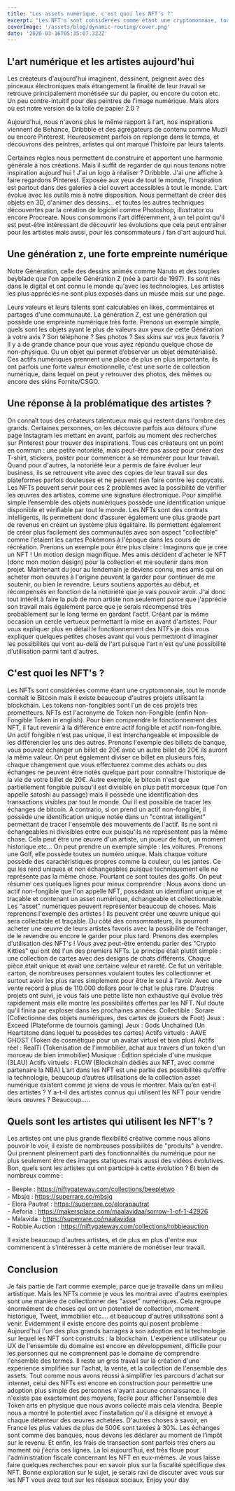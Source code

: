 ```yaml
---
title: "Les assets numérique, c'est quoi les NFT's ?"
excerpt: "Les NFT's sont considérées comme étant une cryptomonnaie, tout le monde connaît le Bitcoin mais il existe beaucoup d'autres projets utilisant la blockchain. Les tokens nonfongibles est l'un de ces projets très prometteurs. NFT's est l'acronyme de Token non-Fongible (enfin Non-Fongible Token in english)."
coverImage: '/assets/blog/dynamic-routing/cover.png'
date: '2020-03-16T05:35:07.322Z'
---
```


## L'art numérique et les artistes aujourd'hui

Les créateurs d'aujourd'hui imaginent, dessinent, peignent avec des pinceaux électroniques mais étrangement la finalité de leur travail se retrouve principalement monétisée sur du papier, ou encore du coton etc. Un peu contre-intuitif pour des peintres de l'image numérique. Mais alors où est notre version de la toile de papier 2.0 ?

Aujourd'hui, nous n'avons plus le même rapport à l'art, nos inspirations viennent de Behance, Dribbble et des agrégateurs de contenu comme Muzli ou encore Pinterest. Heureusement parfois on replonge dans le temps, et découvrons des peintres, artistes qui ont marqué l'histoire par leurs talents.

Certaines règles nous permettent de construire et apportent une harmonie générale à nos créations. Mais il suffit de regarder de qui nous tenons notre inspiration aujourd'hui ! J'ai un logo à réaliser ? Dribbble.
J'ai une affiche à faire regardons Pinterest. Exposée aux yeux de tout le monde, l'inspiration est partout dans des galeries à ciel ouvert accessibles à tout le monde.
L'art évolue avec les outils mis à notre disposition. Nous permettant de créer des objets en 3D, d'animer des dessins... et toutes les autres techniques découvertes par la création de logiciel comme Photoshop, illustrator ou encore Procreate.
Nous consommons l'art différemment, à un tel point qu'il est peut-être intéressant de découvrir les évolutions que cela peut entraîner pour les artistes mais aussi, pour les consommateurs / fan d'art aujourd’hui.

## Une génération z, une forte empreinte numérique

Notre Génération, celle des dessins animés comme Naruto et des toupies beyblade que l'on appelle Génération Z (née à partir de 1997).
Ils sont nés dans le digital et ont connu le monde qu'avec les technologies. Les artistes les plus appréciés ne sont plus exposés dans un musée mais sur une page.

Leurs valeurs et leurs talents sont calculables en likes, commentaires et partages d'une communauté.
La génération Z, est une génération qui possède une empreinte numérique très forte.
Prenons un exemple simple, quels sont les objets ayant le plus de valeurs aux yeux de cette Génération à votre avis ? Son téléphone ? Ses photos ? Ses skins sur vos jeux favoris ? Il y a de grande chance pour que vous ayez répondu quelque chose de non-physique.
Ou un objet qui permet d’observer un objet dématérialisé.
Ces actifs numériques prennent une place de plus en plus importante, ils ont parfois une forte valeur émotionnelle, c'est une sorte de collection numérique, dans lequel on peut y retrouver des photos, des mêmes ou encore des skins Fornite/CSGO.

## Une réponse à la problématique des artistes ?

On connaît tous des créateurs talentueux mais qui restent dans l'ombre des grands. Certaines personnes, on les découvre parfois aux détours d'une page Instagram les mettant en avant, parfois au moment des recherches sur Pinterest pour trouver des inspirations.
Tous ces créateurs ont un point en commun : une petite notoriété, mais peut-être pas assez pour créer des T-shirt, stickers, poster pour commencer à se rémunérer pour leur travail. Quand pour d'autres, la notoriété leur a permis de faire évoluer leur business, ils se retrouvent vite avec des copies de leur travail sur des plateformes parfois douteuses et ne peuvent rien faire contre les copycats.
Les NFTs peuvent servir pour ces 2 problèmes avec la possibilité de vérifier les œuvres des artistes, comme une signature électronique. Pour simplifié simple l’ensemble des objets numériques possède une identification unique disponible et vérifiable par tout le monde.
Les NFTs sont des contrats intelligents, ils permettent donc d’assurer également une plus grande part de revenus en créant un système plus égalitaire. Ils permettent également de créer plus facilement des communautés avec son aspect "collectible" comme l'étaient les cartes Pokémons à l'époque dans les cours de récréation.
Prenons un exemple pour être plus claire : Imaginons que je crée un NFT ! Un motion design magnifique. Mes amis décident d'acheter le NFT (donc mon motion design) pour la collection et me soutenir dans mon projet. Maintenant du jour au lendemain je deviens connu, mes amis qui on acheter mon oeuvres à l'origine peuvent la garder pour continuer de me soutenir, ou bien le revendre.
Leurs soutiens apportés au début, et récompensés en fonction de la notoriété que je vais pouvoir avoir. J'ai donc tout intérêt à faire la pub de mon artiste non seulement parce que j'apprécie son travail mais également parce que je serais récompensé très probablement sur le long terme en gardant l'actif. Créant par la même occasion un cercle vertueux permettant la mise en avant d'artistes.
Pour vous expliquer plus en détail le fonctionnement des NTFs je dois vous expliquer quelques petites choses avant qui vous permettront d'imaginer les possibilités qui vont au-delà de l'art puisque l'art n'est qu'une possibilité d'utilisation parmi tant d'autres.

## C'est quoi les NFT's ?

Les NFTs sont considérées comme étant une cryptomonnaie, tout le monde connaît le Bitcoin mais il existe beaucoup d'autres projets utilisant la blockchain. Les tokens non-fongibles sont l'un de ces projets très prometteurs. NFTs est l'acronyme de Token non-Fongible (enfin Non-Fongible Token in english). Pour bien comprendre le fonctionnement des NFT, il faut revenir à la différence entre actif fongible et actif non-fongible.
Un actif fongible n'est pas unique, il est interchangeable et impossible de les différencier les uns des autres. Prenons l'exemple des billets de banque, vous pouvez échanger un billet de 20€ avec un autre billet de 20€ ils auront la même valeur. On peut également diviser ce billet en plusieurs fois, chaque changement que vous effectuerez comme des achats ou des échanges ne peuvent être notés quelque part pour connaître l'historique de la vie de votre billet de 20€.
Autre exemple, le bitcoin n'est que partiellement fongible puisqu'il est divisible en plus petit morceaux (que l'on appelle satoshi au passage) mais il possède une identification des transactions visibles par tout le monde. Oui il est possible de tracer les échanges de bitcoin. A contrario, si on prend un actif non-fongible, il possède une identification unique notée dans un "contrat intelligent" permettant de tracer l'ensemble des mouvements de l'actif.
Ils ne sont ni échangeables ni divisibles entre eux puisqu'ils ne représentent pas la même chose. Cela peut être une œuvre d'un artiste, un joueur de foot, un moment historique etc... On peut prendre un exemple simple : les voitures. Prenons une Golf, elle possède toutes un numéro unique. Mais chaque voiture possède des caractéristiques propres comme la couleur, ou les jantes.
Ce qui les rend uniques et non échangeables puisque techniquement elle ne représente pas la même chose. Pourtant ce sont toutes des golfs. On peut résumer ces quelques lignes pour mieux comprendre : Nous avons donc un actif non-fongible que l'on appelle NFT, possédant un identifiant unique et traçable et contenant un asset numérique, échangeable et collectionnable.
Les "asset" numériques peuvent représenter beaucoup de choses. Mais reprenons l'exemple des artistes ! Ils peuvent créer une œuvre unique qui sera collectable et traçable. Du côté des consommateurs, ils pourront acheter une œuvre de leurs artistes favoris avec la possibilité de l'échanger, de le revendre ou encore le garder pour plus tard.
Prenons des exemples d'utilisation des NFT's ! Vous avez peut-être entendu parler des "Crypto Kitties" qui ont été l'un des premiers NFTs. Le principe était plutôt simple : une collection de cartes avec des designs de chats différents. Chaque pièce était unique et avait une certaine valeur et rareté. Ce fut un véritable carton, de nombreuses personnes voulaient toutes les collectionner et surtout avoir les plus rares simplement pour être le seul à l'avoir. Avec une vente record à plus de 110.000 dollars pour le chat le plus rare.
D'autres projets ont suivi, je vous fais une petite liste non exhaustive qui évolue très rapidement mais elle montre les possibilités offertes par les NFT. Nul doute qu'il finira par exploser dans les prochaines années.
Collectible : Sorare (Collectionne des objets numériques, des cartes de joueurs de Foot)
Jeux : Exceed (Plateforme de tournois gaming)
Jeux : Gods Unchained (Un Heartstone dans lequel tu possèdes tes cartes)
Actifs virtuels : AAVE GHOST (Token de cosmétique pour un avatar virtuel et bien plus)
Actifs réel : RealTi (Tokenisation de l'immobilier, achat aux travers d'un token d'un morceau de bien immobilier)
Musique : Édition spéciale d'une musique (3LAU)
Actifs virtuels : FLOW (Blockchain dédiés aux NFT, avec comme partenaire la NBA)
L’art dans les NFT est une partie des possibilités qu’offre la technologie, beaucoup d’autres utilisations de la collection asset numérique existent comme je viens de vous le montrer. Mais qu’en est-il des artistes ? Y a-t-il des artistes connus qui utilisent les NFT pour vendre leurs œuvres ? Beaucoup.....

## Quels sont les artistes qui utilisent les NFT's ?

Les artistes ont une plus grande flexibilité créative comme nous allons pouvoir le voir, il existe de nombreuses possibilités de "produits" à vendre. Qui prennent pleinement parti des fonctionnalités du numérique pour ne plus seulement être des images statiques mais aussi des vidéos évolutives. Bon, quels sont les artistes qui ont participé à cette évolution ? Et bien de nombreux comme :

<div class="bg-gray-100 rounded-lg w-full p-5">
  <spam class="font-bold">- Beeple : </spam>
  <a
    href="    https://niftygateway.com/collections/beepletwo"
    class="underline"
  >
    https://niftygateway.com/collections/beepletwo
  </a>
  <br />
  <spam class="font-bold">- Mbsjq : </spam>
  <a href="https://superrare.co/mbsjq" class="underline">
    https://superrare.co/mbsjq
  </a>
  <br />
  <spam class="font-bold">- Elora Pautrat : </spam>
  <a href="https://superrare.co/elorapautrat" class="underline">
    https://superrare.co/elorapautrat
  </a>
  <br />
  <spam class="font-bold">- Aeforia : </spam>
  <a
    href="https://makersplace.com/maalavidaa/sorrow-1-of-1-42926"
    class="underline"
  >
    https://makersplace.com/maalavidaa/sorrow-1-of-1-42926
  </a>
  <br />
  <spam class="font-bold">- Malavida : </spam>
  <a href="https://superrare.co/maalavidaa" class="underline">
    https://superrare.co/maalavidaa
  </a>
  <br />
  <spam class="font-bold">- Robbie Auction : </spam>
  <a
    href="https://niftygateway.com/collections/robbieauction"
    class="underline"
  >
    https://niftygateway.com/collections/robbieauction
  </a>
</div>

Il existe beaucoup d'autres artistes, et de plus en plus d'entre eux commencent à s'intéresser à cette manière de monétiser leur travail.

## Conclusion

Je fais partie de l'art comme exemple, parce que je travaille dans un milieu artistique. Mais les NFTs comme je vous les montrai avec d'autres exemples sont une manière de collectionner des "asset" numériques. Cela regroupe énormément de choses qui ont un potentiel de collection, moment historique, Tweet, immobilier etc.... et beaucoup d'autres utilisations sont à venir.
Évidemment il existe encore des points qui posent problème : Aujourd'hui l'un des plus grands barrages à son adoption est la technologie sur lequel les NFT sont construits : la blockchain. L'expérience utilisateur ou UX de l'ensemble du domaine est encore en développement, difficile pour les personnes qui ne comprennent pas le domaine de comprendre l'ensemble des termes.
Il reste un gros travail sur la création d'une expérience simplifiée sur l'achat, la vente, et la collection de l'ensemble des assets. Tout comme nous avons réussi à simplifier les parcours d'achat sur internet, celui des NFTs est encore en construction pour permettre une adoption plus simple des personnes n'ayant aucune connaissance.
Il n'existe pas exactement des moyens, facile pour afficher l'ensemble des Token arts en physique que nous avons collecté mais cela viendra. Beeple nous a montré le potentiel avec l'installation qu'il a désigné et envoyé à chaque détenteur des œuvres achetées. D'autres choses à savoir, en France les plus values de plus de 500€ sont taxées à 30%. Les échanges sont comme des banques, nous devons les déclarer au moment de l’impôt sur le revenu.
Et enfin, les frais de transaction sont parfois très chers au moment où j'écris ces lignes. La loi aujourd'hui, est très floue pour l'administration fiscale concernant les NFT en eux-mêmes. Je vous laisse faire quelques recherches pour en savoir plus sur la fiscalité spécifique des NFT.
Bonne exploration sur le sujet, je serais ravi de discuter avec vous sur les NFT vous avez tout sur les réseaux sociaux.
Enjoy your day
